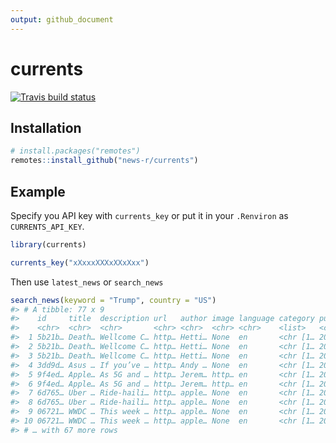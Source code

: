 ```yaml
---
output: github_document
---
```


# currents

<!-- badges: start -->
[![Travis build status](https://travis-ci.org/news-r/currents.svg?branch=master)](https://travis-ci.org/news-r/currents)
<!-- badges: end -->

## Installation

``` r
# install.packages("remotes")
remotes::install_github("news-r/currents")
```

## Example

Specify you API key with `currents_key` or put it in your `.Renviron` as `CURRENTS_API_KEY`.

```r
library(currents)

currents_key("xXxxxXXXxXXxXxx")
```

Then use `latest_news` or `search_news`


```r
search_news(keyword = "Trump", country = "US")
#> # A tibble: 77 x 9
#>    id     title  description url   author image language category published
#>    <chr>  <chr>  <chr>       <chr> <chr>  <chr> <chr>    <list>   <chr>    
#>  1 5b21b… Death… Wellcome C… http… Hetti… None  en       <chr [1… 2019-05-…
#>  2 5b21b… Death… Wellcome C… http… Hetti… None  en       <chr [1… 2019-05-…
#>  3 5b21b… Death… Wellcome C… http… Hetti… None  en       <chr [1… 2019-05-…
#>  4 3dd9d… Asus … If you’ve … http… Andy … None  en       <chr [1… 2019-05-…
#>  5 9f4ed… Apple… As 5G and … http… Jerem… http… en       <chr [1… 2019-05-…
#>  6 9f4ed… Apple… As 5G and … http… Jerem… http… en       <chr [1… 2019-05-…
#>  7 6d765… Uber … Ride-haili… http… apple… None  en       <chr [1… 2019-05-…
#>  8 6d765… Uber … Ride-haili… http… apple… None  en       <chr [1… 2019-05-…
#>  9 06721… WWDC … This week … http… apple… None  en       <chr [1… 2019-05-…
#> 10 06721… WWDC … This week … http… apple… None  en       <chr [1… 2019-05-…
#> # … with 67 more rows
```
